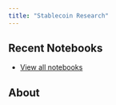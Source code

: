 ```yaml
---
title: "Stablecoin Research"
---
```



## Recent Notebooks

- [View all notebooks](notebooks/)

## About

